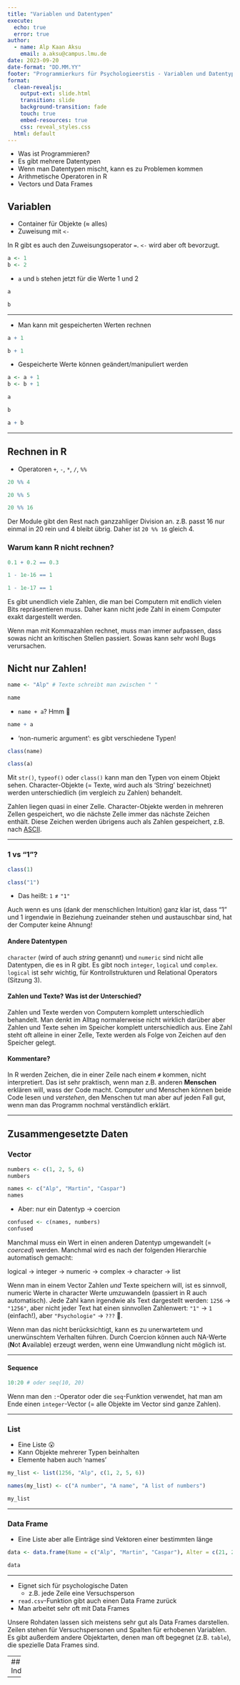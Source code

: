 ```yaml
---
title: "Variablen und Datentypen"
execute: 
  echo: true
  error: true
author:
  - name: Alp Kaan Aksu
    email: a.aksu@campus.lmu.de
date: 2023-09-20
date-format: "DD.MM.YY"
footer: "Programmierkurs für Psychologieerstis - Variablen und Datentypen"
format: 
  clean-revealjs: 
    output-ext: slide.html
    transition: slide
    background-transition: fade
    touch: true
    embed-resources: true
    css: reveal_styles.css
  html: default
---
```


::: { .exclude }
- Was ist Programmieren?
- Es gibt mehrere Datentypen
- Wenn man Datentypen mischt, kann es zu Problemen kommen
- Arithmetische Operatoren in R
- Vectors und Data Frames
:::

## Variablen

- Container für Objekte (≈ alles)
- Zuweisung mit `<-`

::: { .exclude }
In R gibt es auch den Zuweisungsoperator `=`. `<-` wird aber oft bevorzugt.
:::

```r
a <- 1
b <- 2
```

- `a` und `b` stehen jetzt für die Werte 1 und 2

```r
a
```

```r
b
```
---

- Man kann mit gespeicherten Werten rechnen

```r
a + 1
```


```r
b + 1
```

- Gespeicherte Werte können geändert/manipuliert werden

```r
a <- a + 1
b <- b + 1
```


```r
a
```


```r
b
```


```r
a + b
```
---

## Rechnen in R
- Operatoren `+`, `-`, `*`, `/`, `%%`

```r
20 %% 4
```

```r
20 %% 5
```

```r
20 %% 16
```

::: { .exclude }
Der Module gibt den Rest nach ganzzahliger Division an. z.B. passt 16 nur einmal in 20 rein und 4 bleibt übrig. Daher ist `20 %% 16` gleich 4. 
:::

### Warum kann R nicht rechnen?
```r
0.1 + 0.2 == 0.3
```

```r
1 - 1e-16 == 1
```

```r
1 - 1e-17 == 1
```

::: { .exclude }
Es gibt unendlich viele Zahlen, die man bei Computern mit endlich vielen Bits repräsentieren muss. Daher kann nicht jede Zahl in einem Computer exakt dargestellt werden.

Wenn man mit Kommazahlen rechnet, muss man immer aufpassen, dass sowas nicht an kritischen Stellen passiert. Sowas kann sehr wohl Bugs verursachen.
:::

## Nicht nur Zahlen!

```r
name <- "Alp" # Texte schreibt man zwischen " "

name
```

- `name + a`? Hmm 🤔

```r
name + a
```

- 'non-numeric argument': es gibt verschiedene Typen!

```r
class(name)
```

```r
class(a)
```

::: { .exclude }
Mit `str()`, `typeof()` oder `class()` kann man den Typen von einem Objekt sehen. Character-Objekte (= Texte, wird auch als 'String' bezeichnet) werden unterschiedlich (im vergleich zu Zahlen) behandelt.

Zahlen liegen quasi in einer Zelle. Character-Objekte werden in mehreren Zellen gespeichert, wo die nächste Zelle immer das nächste Zeichen enthält. Diese Zeichen werden übrigens auch als Zahlen gespeichert, z.B. nach [ASCII](https://de.wikipedia.org/wiki/American_Standard_Code_for_Information_Interchange).
:::

---

### 1 vs "1"?
```r
class(1)
```

```r
class("1")
```

- Das heißt: `1` $\neq$ `"1"`

::: { .exclude }
Auch wenn es uns (dank der menschlichen Intuition) ganz klar ist, dass "1" und 1 irgendwie in Beziehung zueinander stehen und austauschbar sind, hat der Computer keine Ahnung!
:::

::: { .exclude }
#### Andere Datentypen

`character` (wird of auch *string* genannt) und `numeric` sind nicht alle Datentypen, die es in R gibt. Es gibt noch `integer`, `logical` und `complex`. `logical` ist sehr wichtig, für Kontrollstrukturen und Relational Operators (Sitzung 3).

#### Zahlen und Texte? Was ist der Unterschied?

Zahlen und Texte werden von Computern komplett unterschiedlich behandelt. Man denkt im Alltag normalerweise nicht wirklich darüber aber Zahlen und Texte sehen im Speicher komplett unterschiedlich aus. Eine Zahl steht oft alleine in einer Zelle, Texte werden als Folge von Zeichen auf den Speicher gelegt.

#### Kommentare?

In R werden Zeichen, die in einer Zeile nach einem `#` kommen, nicht interpretiert. Das ist sehr praktisch, wenn man z.B. anderen **Menschen** erklären will, wass der Code macht. Computer und Menschen können beide Code lesen und *verstehen*, den Menschen tut man aber auf jeden Fall gut, wenn man das Programm nochmal verständlich erklärt.
:::
---

## Zusammengesetzte Daten

### Vector
```r
numbers <- c(1, 2, 5, 6)
numbers
```

```r
names <- c("Alp", "Martin", "Caspar")
names
```

- Aber: nur ein Datentyp $\rightarrow$ coercion

```r
confused <- c(names, numbers)
confused
```

::: { .exclude }
Manchmal muss ein Wert in einen anderen Datentyp umgewandelt (= *coerced*) werden. Manchmal wird es nach der folgenden Hierarchie automatisch gemacht:

logical $\rightarrow$ integer $\rightarrow$ numeric $\rightarrow$ complex $\rightarrow$ character $\rightarrow$ list

Wenn man in einem Vector Zahlen *und* Texte speichern will, ist es sinnvoll, numeric Werte in character Werte umzuwandeln (passiert in R auch automatisch). Jede Zahl kann irgendwie als Text dargestellt werden: `1256` $\rightarrow$ `"1256"`, aber nicht jeder Text hat einen sinnvollen Zahlenwert: `"1"` $\rightarrow$ `1` (einfach!), aber `"Psychologie"` $\rightarrow$ `???` 🤔. 

Wenn man das nicht berücksichtigt, kann es zu unerwartetem und unerwünschtem Verhalten führen. Durch Coercion können auch NA-Werte (**N**ot **A**vailable) erzeugt werden, wenn eine Umwandlung nicht möglich ist.
:::

---

#### Sequence
```r
10:20 # oder seq(10, 20)
```

::: { .exclude }
Wenn man den `:`-Operator oder die `seq`-Funktion verwendet, hat man am Ende einen `integer`-Vector (= alle Objekte im Vector sind ganze Zahlen). 
:::
---

### List

- Eine Liste 😮
- Kann Objekte mehrerer Typen beinhalten
- Elemente haben auch 'names'

```r
my_list <- list(1256, "Alp", c(1, 2, 5, 6))

names(my_list) <- c("A number", "A name", "A list of numbers")

my_list
```

---

### Data Frame

- Eine Liste aber alle Einträge sind Vektoren einer bestimmten länge

```r
data <- data.frame(Name = c("Alp", "Martin", "Caspar"), Alter = c(21, 21, 20))

data
```

---

- Eignet sich für psychologische Daten
  - z.B. jede Zeile eine Versuchsperson
- `read.csv`-Funktion gibt auch einen Data Frame zurück
- Man arbeitet sehr oft mit Data Frames 

::: { .exclude }
Unsere Rohdaten lassen sich meistens sehr gut als Data Frames darstellen. Zeilen stehen für Versuchspersonen und Spalten für erhobenen Variablen. Es gibt außerdem andere Objektarten, denen man oft begegnet (z.B. `table`), die spezielle Data Frames sind.
:::

---
## Indizierung



---